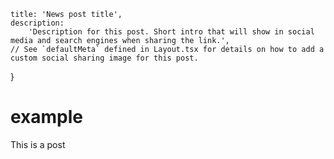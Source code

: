 
<!--
    NOTE: To publish a post, make a copy of this file and save it in the same folder.
    The filename will be determine the post url:
        - `example.mdx` will for example be published under `/news/example`
        - `your-post.mdx` will be published under `/news/your-post`
        - and so on
-->

    title: 'News post title',
    description:
        'Description for this post. Short intro that will show in social media and search engines when sharing the link.',
    // See `defaultMeta` defined in Layout.tsx for details on how to add a custom social sharing image for this post.
}

<!--
    NOTE: Only `.mdx` posts with a default export will be published.
    NOTE: To save a post as a draft without publishing it, it's possible to comment out the file
-->

<!-- export default ({ children }) => (
    <Layout meta={meta}>
        <Content maxW="5xl">{children}</Content>
    </Layout>
) -->

# example

This is a post
